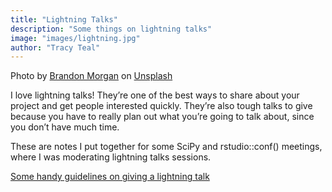 ```yaml
---
title: "Lightning Talks"
description: "Some things on lightning talks"
image: "images/lightning.jpg"
author: "Tracy Teal"
---
```


Photo by <a href="https://unsplash.com/@littleppl85?utm_source=unsplash&utm_medium=referral&utm_content=creditCopyText">Brandon Morgan</a> on <a href="https://unsplash.com/s/photos/lightning?utm_source=unsplash&utm_medium=referral&utm_content=creditCopyText">Unsplash</a>
  

I love lightning talks! They're one of the best ways to share about your project and get people interested quickly. They're also tough talks to give because you have to really plan out what you're going to talk about, since you don't have much time. 

These are notes I put together for some SciPy and rstudio::conf() meetings, where I was moderating lightning talks sessions. 

[Some handy guidelines on giving a lightning talk](https://github.com/tracykteal/lightning-talks)


